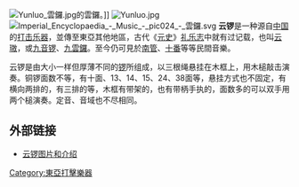 [[File:Yunluo_雲鑼.jpg|thumb]]的雲鑼。]]
[[File:Yunluo.jpg|thumb]]
[[File:Imperial_Encyclopaedia_-_Music_-_pic024_-_雲鑼.svg|thumb]]
'''云锣'''是一种源自[[中国|中国]]的[[打击乐器|打击乐器]]，並傳至東亞其他地區，古代《[[元史|元史]]》[[礼乐志|礼乐志]]中就有过记载，也叫[[云璈|云璈]]，或[[九音锣|九音锣]]、[[九雲鑼|九雲鑼]]。至今仍可見於[[南管|南管]]、[[十番|十番]]等等民間音樂。

云锣是由大小一样但厚薄不同的[[锣|锣]]所组成，以三根绳悬挂在木框上，用木槌敲击演奏。铜锣面数不等，有十面、13、14、15、24、38面等，悬挂方式也不固定，有横向两排的，有三排的等，木框有带架的，也有带柄手执的，面数多的可以双手用两个槌演奏。定音、音域也不尽相同。

== 外部链接 ==
*[https://web.archive.org/web/20080117095414/http://www.hongen.com/art/gdyy/fqysj/gf514.htm 云锣图片和介绍]

{{中国民族乐器}}
{{Musical-instruments-stub}}

[[Category:東亞打擊樂器|Category:東亞打擊樂器]]